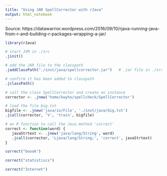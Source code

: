 ```yaml
---
title: "Using JAR SpellCorrector with rJava"
output: html_notebook
---
```


Source: https://datawarrior.wordpress.com/2016/09/10/rjava-running-java-from-r-and-building-r-packages-wrapping-a-jar/




```r
library(rJava)

# start JVM in ./src
.jinit()

# add the JAR file to the classpath
.jaddClassPath("./inst/java/spellcorrector.jar")   # .jar file in ./src

# confirm it has been added to classpath
.jclassPath()
```

```r
# call the class SpellCorrector and create an instance
corrector <- .jnew('home/kwyho/spellcheck/SpellCorrector')

# load the file big.txt
bigfile <- .jnew('java/io/File', './inst/java/big.txt')
.jcall(corrector, 'V', 'train', bigfile)
```

```r
# an R function to call the Java method 'correct'
correct <- function(word) {
   javaStrtext <- .jnew('java/lang/String', word)
   .jcall(corrector, 'Ljava/lang/String;', 'correct', javaStrtext)
}
```


```r
correct("boook")
```

```r
correct("statistiscs")
```

```r
correct("Internet")
```


